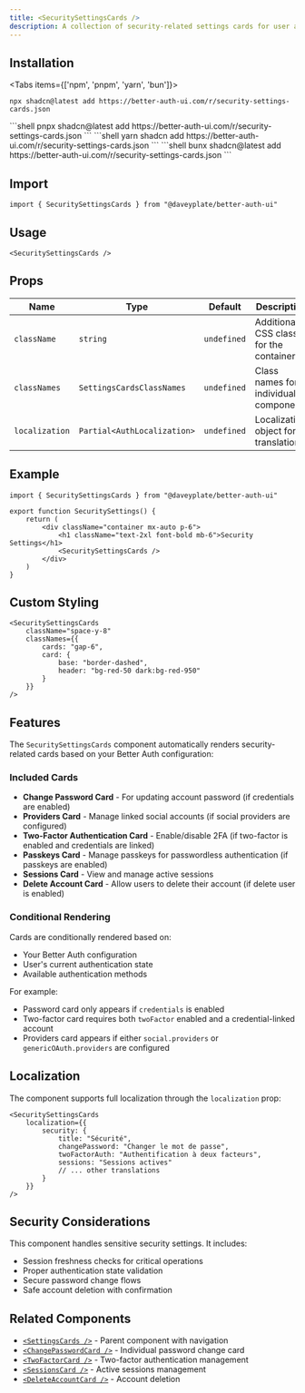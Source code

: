 ```yaml
---
title: <SecuritySettingsCards />
description: A collection of security-related settings cards for user account protection
---
```


## Installation

<Tabs items={['npm', 'pnpm', 'yarn', 'bun']}>
  <Tab value="npm">
  ```shell
  npx shadcn@latest add https://better-auth-ui.com/r/security-settings-cards.json
  ```
  </Tab>
  <Tab value="pnpm">
  ```shell
  pnpx shadcn@latest add https://better-auth-ui.com/r/security-settings-cards.json
  ```
  </Tab>
  <Tab value="yarn">
  ```shell
  yarn shadcn add https://better-auth-ui.com/r/security-settings-cards.json
  ```
  </Tab>
  <Tab value="bun">
  ```shell
  bunx shadcn@latest add https://better-auth-ui.com/r/security-settings-cards.json
  ```
  </Tab>
</Tabs>

## Import

```tsx
import { SecuritySettingsCards } from "@daveyplate/better-auth-ui"
```

## Usage

```tsx
<SecuritySettingsCards />
```

## Props

| Name           | Type                            | Default     | Description                                |
|----------------|---------------------------------|-------------|--------------------------------------------|
| `className`    | `string`                        | `undefined` | Additional CSS classes for the container   |
| `classNames`   | `SettingsCardsClassNames`       | `undefined` | Class names for individual components      |
| `localization` | `Partial<AuthLocalization>`     | `undefined` | Localization object for translations       |

## Example

```tsx
import { SecuritySettingsCards } from "@daveyplate/better-auth-ui"

export function SecuritySettings() {
    return (
        <div className="container mx-auto p-6">
            <h1 className="text-2xl font-bold mb-6">Security Settings</h1>
            <SecuritySettingsCards />
        </div>
    )
}
```

## Custom Styling

```tsx
<SecuritySettingsCards
    className="space-y-8"
    classNames={{
        cards: "gap-6",
        card: {
            base: "border-dashed",
            header: "bg-red-50 dark:bg-red-950"
        }
    }}
/>
```

## Features

The `SecuritySettingsCards` component automatically renders security-related cards based on your Better Auth configuration:

### Included Cards

- **Change Password Card** - For updating account password (if credentials are enabled)
- **Providers Card** - Manage linked social accounts (if social providers are configured)
- **Two-Factor Authentication Card** - Enable/disable 2FA (if two-factor is enabled and credentials are linked)
- **Passkeys Card** - Manage passkeys for passwordless authentication (if passkeys are enabled)
- **Sessions Card** - View and manage active sessions
- **Delete Account Card** - Allow users to delete their account (if delete user is enabled)

### Conditional Rendering

Cards are conditionally rendered based on:
- Your Better Auth configuration
- User's current authentication state
- Available authentication methods

For example:
- Password card only appears if `credentials` is enabled
- Two-factor card requires both `twoFactor` enabled and a credential-linked account
- Providers card appears if either `social.providers` or `genericOAuth.providers` are configured

## Localization

The component supports full localization through the `localization` prop:

```tsx
<SecuritySettingsCards
    localization={{
        security: {
            title: "Sécurité",
            changePassword: "Changer le mot de passe",
            twoFactorAuth: "Authentification à deux facteurs",
            sessions: "Sessions actives"
            // ... other translations
        }
    }}
/>
```

## Security Considerations

This component handles sensitive security settings. It includes:
- Session freshness checks for critical operations
- Proper authentication state validation
- Secure password change flows
- Safe account deletion with confirmation

## Related Components

- [`<SettingsCards />`](/docs/components/settings-cards) - Parent component with navigation
- [`<ChangePasswordCard />`](/docs/components/change-password-card) - Individual password change card
- [`<TwoFactorCard />`](/docs/components/two-factor-card) - Two-factor authentication management
- [`<SessionsCard />`](/docs/components/sessions-card) - Active sessions management
- [`<DeleteAccountCard />`](/docs/components/delete-account-card) - Account deletion
